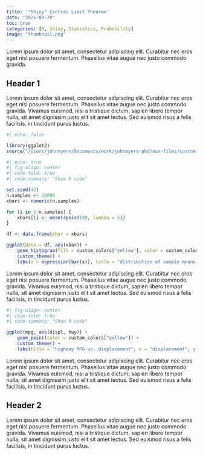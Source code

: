 ```yaml
---
title: '"Shiny" Central Limit Theorem'
date: "2025-09-20"
toc: true
categories: [R, Shiny, Statistics, Probability]
image: "thumbnail.png"
---
```


Lorem ipsum dolor sit amet, consectetur adipiscing elit. Curabitur nec eros eget nisl posuere fermentum. Phasellus vitae augue nec justo commodo gravida.


## Header 1

Lorem ipsum dolor sit amet, consectetur adipiscing elit. Curabitur nec eros eget nisl posuere fermentum. Phasellus vitae augue nec justo commodo gravida. Vivamus euismod, nisi a tristique dictum, sapien libero tempor nulla, sit amet dignissim justo elit sit amet lectus. Sed euismod risus a felis facilisis, in tincidunt purus luctus.  



```r
#| echo: false

library(ggplot2)
source("/Users/johnmyers/Documents/work/johnmyers-phd/aux-files/custom-theme.R")

```


```r
#| echo: true
#| fig-align: center
#| code-fold: true 
#| code-summary: "Show R code"

set.seed(42)
n.samples <- 10000
xbars <- numeric(n.samples)

for (i in 1:n.samples) {
    xbars[i] <- mean(rpois(100, lambda = 5))
}

df <- data.frame(xbar = xbars)

ggplot(data = df, aes(xbar)) +
    geom_histogram(fill = custom_colors["yellow"], color = custom_colors["black"]) +
    custom_theme() +
    labs(x = expression(bar(x)), title = "distribution of sample means drawn\nfrom a Poisson distribution")

```

Lorem ipsum dolor sit amet, consectetur adipiscing elit. Curabitur nec eros eget nisl posuere fermentum. Phasellus vitae augue nec justo commodo gravida. Vivamus euismod, nisi a tristique dictum, sapien libero tempor nulla, sit amet dignissim justo elit sit amet lectus. Sed euismod risus a felis facilisis, in tincidunt purus luctus.  



```r
#| fig-align: center
#| code-fold: true
#| code-summary: "Show R code"

ggplot(mpg, aes(displ, hwy)) +
    geom_point(color = custom_colors["yellow"]) +
    custom_theme() +
    labs(title = "highway MPG vs. displacement", x = "displacement", y = "highway MPG")
```

Lorem ipsum dolor sit amet, consectetur adipiscing elit. Curabitur nec eros eget nisl posuere fermentum. Phasellus vitae augue nec justo commodo gravida. Vivamus euismod, nisi a tristique dictum, sapien libero tempor nulla, sit amet dignissim justo elit sit amet lectus. Sed euismod risus a felis facilisis, in tincidunt purus luctus.  


## Header 2

Lorem ipsum dolor sit amet, consectetur adipiscing elit. Curabitur nec eros eget nisl posuere fermentum. Phasellus vitae augue nec justo commodo gravida. Vivamus euismod, nisi a tristique dictum, sapien libero tempor nulla, sit amet dignissim justo elit sit amet lectus. Sed euismod risus a felis facilisis, in tincidunt purus luctus.  
